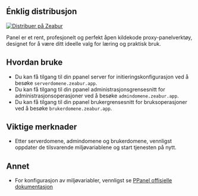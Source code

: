 ## Énklig distribusjon

[![Distribuer på Zeabur](https://zeabur.com/button.svg)](https://zeabur.com/templates/IBPWWW)

Panel er et rent, profesjonelt og perfekt åpen kildekode proxy-panelverktøy, designet for å være ditt ideelle valg for læring og praktisk bruk.

## Hvordan bruke

- Du kan få tilgang til din ppanel server for initieringskonfigurasjon ved å besøke `serverdomene.zeabur.app`.
- Du kan få tilgang til din ppanel administrasjonsgrensesnitt for administrasjonsoperasjoner ved å besøke `admindomene.zeabur.app`.
- Du kan få tilgang til din ppanel brukergrensesnitt for bruksoperasjoner ved å besøke `brukerdomene.zeabur.app`.

## Viktige merknader

- Etter serverdomene, admindomene og brukerdomene, vennligst oppdater de tilsvarende miljøvariablene og start tjenesten på nytt.

## Annet

- For konfigurasjon av miljøvariabler, vennligst se [PPanel offisielle dokumentasjon](https://ppanel.dev/)



<Giscus />
